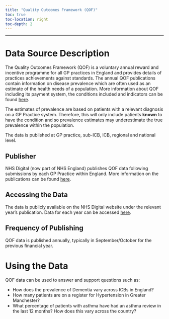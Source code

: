 ```yaml
---
title: "Quality Outcomes Framework (QOF)"
toc: true
toc-location: right
toc-depth: 2
---
```


***

# Data Source Description
The Quality Outcomes Framework (QOF) is a voluntary annual reward and incentive programme for all GP practices in England and provides details of practices achievements against standards. The annual QOF publications contain information on disease prevalence which are often used as an estimate of the health needs of a population. More information about QOF including its payment system, the conditions included and indicators can be found [here](https://digital.nhs.uk/data-and-information/publications/statistical/quality-and-outcomes-framework-achievement-prevalence-and-exceptions-data/2023-24).

::: {.callout-warning}
The estimates of prevalence are based on patients with a relevant diagnosis on a GP Practice system. Therefore, this will only include patients **known** to have the condition and so prevalence estimates may underestimate the true prevalence within the population.

:::

The data is published at GP practice, sub-ICB, ICB, regional and national level.

## Publisher

NHS Digital (now part of NHS England) publishes QOF data following submissions by each GP Practice within England. More information on the publications can be found [here](https://digital.nhs.uk/data-and-information/publications/statistical/quality-and-outcomes-framework-achievement-prevalence-and-exceptions-data).

## Accessing the Data
The data is publicly available on the NHS Digital website under the relevant year's publication. Data for each year can be accessed [here](https://digital.nhs.uk/data-and-information/publications/statistical/quality-and-outcomes-framework-achievement-prevalence-and-exceptions-data).

## Frequency of Publishing
QOF data is published annually, typically in September/October for the previous financial year.

# Using the Data
QOF data can be used to answer and support questions such as:

* How does the prevalence of Dementia vary across ICBs in England?
* How many patients are on a register for Hypertension in Greater Manchester?
* What percentage of patients with asthma have had an asthma review in the last 12 months? How does this vary across the country?
